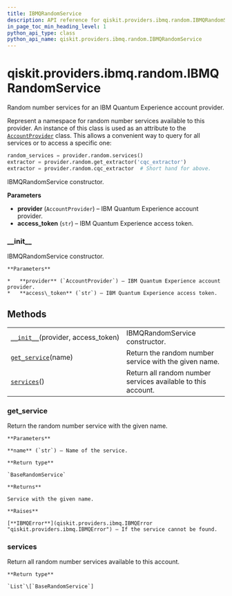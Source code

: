 ```yaml
---
title: IBMQRandomService
description: API reference for qiskit.providers.ibmq.random.IBMQRandomService
in_page_toc_min_heading_level: 1
python_api_type: class
python_api_name: qiskit.providers.ibmq.random.IBMQRandomService
---
```


<span id="qiskit-providers-ibmq-random-ibmqrandomservice" />

# qiskit.providers.ibmq.random.IBMQRandomService

<Class id="qiskit.providers.ibmq.random.IBMQRandomService" isDedicatedPage={true} github="https://github.com/qiskit/qiskit-ibmq-provider/tree/stable/0.12/qiskit/providers/ibmq/random/ibmqrandomservice.py" signature="IBMQRandomService(provider, access_token)">
  Random number services for an IBM Quantum Experience account provider.

  Represent a namespace for random number services available to this provider. An instance of this class is used as an attribute to the [`AccountProvider`](qiskit.providers.ibmq.AccountProvider "qiskit.providers.ibmq.AccountProvider") class. This allows a convenient way to query for all services or to access a specific one:

  ```python
  random_services = provider.random.services()
  extractor = provider.random.get_extractor('cqc_extractor')
  extractor = provider.random.cqc_extractor  # Short hand for above.
  ```

  IBMQRandomService constructor.

  **Parameters**

  *   **provider** (`AccountProvider`) – IBM Quantum Experience account provider.
  *   **access\_token** (`str`) – IBM Quantum Experience access token.

  ### \_\_init\_\_

  <Function id="qiskit.providers.ibmq.random.IBMQRandomService.__init__" signature="__init__(provider, access_token)">
    IBMQRandomService constructor.

    **Parameters**

    *   **provider** (`AccountProvider`) – IBM Quantum Experience account provider.
    *   **access\_token** (`str`) – IBM Quantum Experience access token.
  </Function>

  ## Methods

  |                                                                                                                                                           |                                                              |
  | --------------------------------------------------------------------------------------------------------------------------------------------------------- | ------------------------------------------------------------ |
  | [`__init__`](#qiskit.providers.ibmq.random.IBMQRandomService.__init__ "qiskit.providers.ibmq.random.IBMQRandomService.__init__")(provider, access\_token) | IBMQRandomService constructor.                               |
  | [`get_service`](#qiskit.providers.ibmq.random.IBMQRandomService.get_service "qiskit.providers.ibmq.random.IBMQRandomService.get_service")(name)           | Return the random number service with the given name.        |
  | [`services`](#qiskit.providers.ibmq.random.IBMQRandomService.services "qiskit.providers.ibmq.random.IBMQRandomService.services")()                        | Return all random number services available to this account. |

  ### get\_service

  <Function id="qiskit.providers.ibmq.random.IBMQRandomService.get_service" signature="get_service(name)">
    Return the random number service with the given name.

    **Parameters**

    **name** (`str`) – Name of the service.

    **Return type**

    `BaseRandomService`

    **Returns**

    Service with the given name.

    **Raises**

    [**IBMQError**](qiskit.providers.ibmq.IBMQError "qiskit.providers.ibmq.IBMQError") – If the service cannot be found.
  </Function>

  ### services

  <Function id="qiskit.providers.ibmq.random.IBMQRandomService.services" signature="services()">
    Return all random number services available to this account.

    **Return type**

    `List`\[`BaseRandomService`]
  </Function>
</Class>


